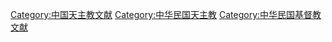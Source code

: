 [[Category:中国天主教文献|Category:中国天主教文献]]
[[Category:中华民国天主教|Category:中华民国天主教]]
[[Category:中华民国基督教文献|Category:中华民国基督教文献]]